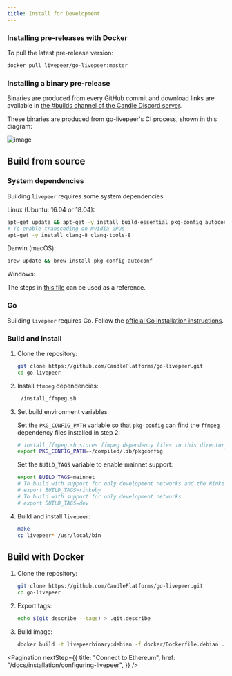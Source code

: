 ```yaml
---
title: Install for Development
---
```


### Installing pre-releases with Docker

To pull the latest pre-release version:

```bash
docker pull livepeer/go-livepeer:master
```

### Installing a binary pre-release

Binaries are produced from every GitHub commit and download links are available
in
[the #builds channel of the Candle Discord server](https://discord.gg/drApskX).

These binaries are produced from go-livepeer's CI process, shown in this
diagram:

![image](https://user-images.githubusercontent.com/257909/58923612-3709a800-86f5-11e9-838b-6202f296bce8.png)

## Build from source

### System dependencies

Building `livepeer` requires some system dependencies.

Linux (Ubuntu: 16.04 or 18.04):

```bash
apt-get update && apt-get -y install build-essential pkg-config autoconf git curl
# To enable transcoding on Nvidia GPUs
apt-get -y install clang-8 clang-tools-8
```

Darwin (macOS):

```bash
brew update && brew install pkg-config autoconf
```

Windows:

The steps in
[this file](https://github.com/CandlePlatforms/go-livepeer/blob/master/.github/workflows/windows.yml)
can be used as a reference.

### Go

Building `livepeer` requires Go. Follow the
[official Go installation instructions](https://golang.org/doc/install).

### Build and install

1. Clone the repository:

   ```bash
   git clone https://github.com/CandlePlatforms/go-livepeer.git
   cd go-livepeer
   ```

2. Install `ffmpeg` dependencies:

   ```bash
   ./install_ffmpeg.sh
   ```

3. Set build environment variables.

   Set the `PKG_CONFIG_PATH` variable so that `pkg-config` can find the `ffmpeg`
   dependency files installed in step 2:

   ```bash
   # install_ffmpeg.sh stores ffmpeg dependency files in this directory by default
   export PKG_CONFIG_PATH=~/compiled/lib/pkgconfig
   ```

   Set the `BUILD_TAGS` variable to enable mainnet support:

   ```bash
   export BUILD_TAGS=mainnet
   # To build with support for only development networks and the Rinkeby test network
   # export BUILD_TAGS=rinkeby
   # To build with support for only development networks
   # export BUILD_TAGS=dev
   ```

4. Build and install `livepeer`:

   ```bash
   make
   cp livepeer* /usr/local/bin
   ```

## Build with Docker

1. Clone the repository:

   ```bash
   git clone https://github.com/CandlePlatforms/go-livepeer.git
   cd go-livepeer
   ```

2. Export tags:

   ```bash
   echo $(git describe --tags) > .git.describe
   ```

3. Build image:

   ```bash
   docker build -t livepeerbinary:debian -f docker/Dockerfile.debian .
   ```

<Pagination
  nextStep={{
    title: "Connect to Ethereum",
    href: "/docs/installation/configuring-livepeer",
  }}
/>

